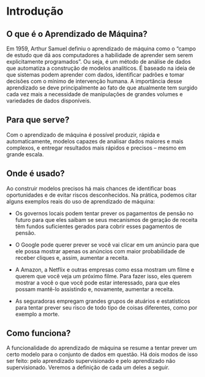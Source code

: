 # Introdução {.unnumbered}

## O que é o Aprendizado de Máquina?

Em 1959, Arthur Samuel definiu o aprendizado de máquina como o "campo de estudo que dá aos computadores a habilidade de aprender sem serem explicitamente programados". Ou seja, é um método de análise de dados que automatiza a construção de modelos analíticos. É baseado na ideia de que sistemas podem aprender com dados, identificar padrões e tomar decisões com o mínimo de intervenção humana. A importância desse aprendizado se deve principalmente ao fato de que atualmente tem surgido cada vez mais a necessidade de manipulações de grandes volumes e variedades de dados disponíveis.

## **Para que serve?**

Com o aprendizado de máquina é possível produzir, rápida e automaticamente, modelos capazes de analisar dados maiores e mais complexos, e entregar resultados mais rápidos e precisos -- mesmo em grande escala.

## **Onde é usado?**

Ao construir modelos precisos há mais chances de identificar boas oportunidades e de evitar riscos desconhecidos. Na prática, podemos citar alguns exemplos reais do uso de aprendizado de máquina:

-   Os governos locais podem tentar prever os pagamentos de pensão no futuro para que eles saibam se seus mecanismos de geração de receita têm fundos suficientes gerados para cobrir esses pagamentos de pensão.

-   O Google pode querer prever se você vai clicar em um anúncio para que ele possa mostrar apenas os anúncios com maior probabilidade de receber cliques e, assim, aumentar a receita.

-   A Amazon, a Netflix e outras empresas como essa mostram um filme e querem que você veja um próximo filme. Para fazer isso, eles querem mostrar a você o que você pode estar interessado, para que eles possam mantê-lo assistindo e, novamente, aumentar a receita.

-   As seguradoras empregam grandes grupos de atuários e estatísticos para tentar prever seu risco de todo tipo de coisas diferentes, como por exemplo a morte.

## **Como funciona?**

A funcionalidade do aprendizado de máquina se resume a tentar prever um certo modelo para o conjunto de dados em questão. Há dois modos de isso ser feito: pelo aprendizado supervisionado e pelo aprendizado não supervisionado. Veremos a definição de cada um deles a seguir.

